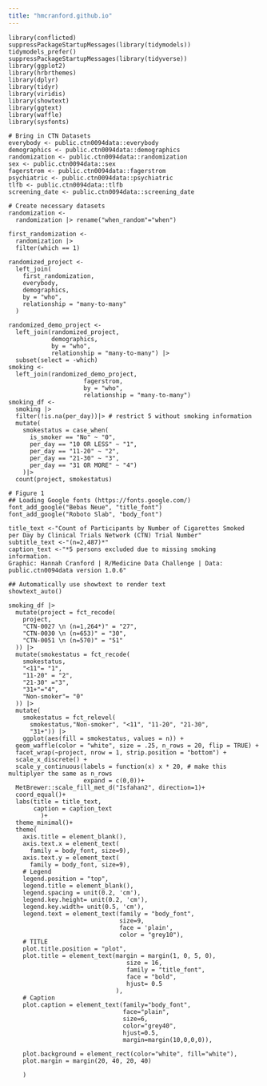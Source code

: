 ---
title: "hmcranford.github.io"
---

```{r-packages}
library(conflicted)
suppressPackageStartupMessages(library(tidymodels))
tidymodels_prefer()
suppressPackageStartupMessages(library(tidyverse))
library(ggplot2)
library(hrbrthemes)
library(dplyr)
library(tidyr)
library(viridis)
library(showtext)
library(ggtext)
library(waffle)
library(sysfonts)
```

```{r-CTN-datasets}
# Bring in CTN Datasets
everybody <- public.ctn0094data::everybody
demographics <- public.ctn0094data::demographics
randomization <- public.ctn0094data::randomization
sex <- public.ctn0094data::sex
fagerstrom <- public.ctn0094data::fagerstrom
psychiatric <- public.ctn0094data::psychiatric
tlfb <- public.ctn0094data::tlfb
screening_date <- public.ctn0094data::screening_date
```

```{r-data-creation}
# Create necessary datasets
randomization <-
  randomization |> rename("when_random"="when")

first_randomization <-
  randomization |>
  filter(which == 1)

randomized_project <-
  left_join(
    first_randomization,
    everybody,
    demographics,
    by = "who",
    relationship = "many-to-many"
  )

randomized_demo_project <-
  left_join(randomized_project,
            demographics,
            by = "who",
            relationship = "many-to-many") |>
  subset(select = -which)
smoking <-
  left_join(randomized_demo_project,
                     fagerstrom,
                     by = "who",
                     relationship = "many-to-many")
smoking_df <-
  smoking |>
  filter(!is.na(per_day))|> # restrict 5 without smoking information
  mutate(
    smokestatus = case_when(
      is_smoker == "No" ~ "0",
      per_day == "10 OR LESS" ~ "1",
      per_day == "11-20" ~ "2",
      per_day == "21-30" ~ "3",
      per_day == "31 OR MORE" ~ "4")
    )|>
  count(project, smokestatus)
```
```{r-fig1}
# Figure 1
## Loading Google fonts (https://fonts.google.com/)
font_add_google("Bebas Neue", "title_font")
font_add_google("Roboto Slab", "body_font")

title_text <-"Count of Participants by Number of Cigarettes Smoked
per Day by Clinical Trials Network (CTN) Trial Number"
subtitle_text <-"(n=2,487)*"
caption_text <-"*5 persons excluded due to missing smoking information.
Graphic: Hannah Cranford | R/Medicine Data Challenge | Data: public.ctn0094data version 1.0.6"

## Automatically use showtext to render text
showtext_auto()

smoking_df |>
  mutate(project = fct_recode(
    project,
    "CTN-0027 \n (n=1,264*)" = "27",
    "CTN-0030 \n (n=653)" = "30",
    "CTN-0051 \n (n=570)" = "51"
  )) |>
  mutate(smokestatus = fct_recode(
    smokestatus,
    "<11"= "1",
    "11-20" = "2",
    "21-30" ="3",
    "31+"="4",
    "Non-smoker"= "0"
  )) |>
  mutate(
    smokestatus = fct_relevel(
      smokestatus,"Non-smoker", "<11", "11-20", "21-30",
      "31+")) |>
    ggplot(aes(fill = smokestatus, values = n)) +
  geom_waffle(color = "white", size = .25, n_rows = 20, flip = TRUE) +
  facet_wrap(~project, nrow = 1, strip.position = "bottom") +
  scale_x_discrete() +
  scale_y_continuous(labels = function(x) x * 20, # make this multiplyer the same as n_rows
                     expand = c(0,0))+
  MetBrewer::scale_fill_met_d("Isfahan2", direction=1)+
  coord_equal()+
  labs(title = title_text,
       caption = caption_text
         )+
  theme_minimal()+
  theme(
    axis.title = element_blank(),
    axis.text.x = element_text(
      family = body_font, size=9),
    axis.text.y = element_text(
      family = body_font, size=9),
    # Legend
    legend.position = "top",
    legend.title = element_blank(),
    legend.spacing = unit(0.2, 'cm'),
    legend.key.height= unit(0.2, 'cm'),
    legend.key.width= unit(0.5, 'cm'),
    legend.text = element_text(family = "body_font",
                               size=9,
                               face = 'plain',
                               color = "grey10"),
    # TITLE
    plot.title.position = "plot",
    plot.title = element_text(margin = margin(1, 0, 5, 0),
                                 size = 16,
                                 family = "title_font",
                                 face = "bold",
                                 hjust= 0.5
                              ),
    # Caption
    plot.caption = element_text(family="body_font",
                                face="plain",
                                size=6,
                                color="grey40",
                                hjust=0.5,
                                margin=margin(10,0,0,0)),

    plot.background = element_rect(color="white", fill="white"),
    plot.margin = margin(20, 40, 20, 40)

    )

```

